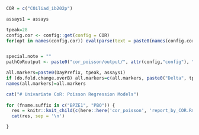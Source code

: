```r

COR = c("C0iliad_ib202p")

assays1 = assays

tpeak=28
config.cor <- config::get(config = COR)
for(opt in names(config.cor)) eval(parse(text = paste0(names(config.cor[opt])," <- config.cor[[opt]]")))


special.note = ""
pathCoRoutput <- paste0("cor_poisson/output/", attr(config,"config"), "/", COR)

all.markers=paste0(DayPrefix, tpeak, assays1)
if (do.fold.change.overB) all.markers=c(all.markers, paste0("Delta", tpeak, "overB", assays1))
names(all.markers)=all.markers

cat("# Univariate CoR: Poisson Regression Models")
  
for (fname.suffix in c("BPZE1", "PBO")) {
  res = knitr::knit_child(c(here::here('cor_poisson', 'report_by_COR.Rmd')), quiet = TRUE)
  cat(res, sep = '\n')

}


```
